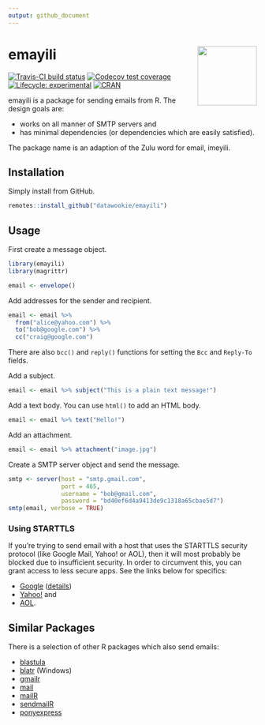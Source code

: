 ```yaml
---
output: github_document
---
```


<!-- README.md is generated from README.Rmd. Please edit that file -->

# emayili <img src="man/figures/emayili-hex.png" align="right" alt="" width="120" />

[![Travis-CI build status](https://travis-ci.org/datawookie/emayili.svg?branch=master)](https://travis-ci.org/datawookie/emayili)
[![Codecov test coverage](https://img.shields.io/codecov/c/github/datawookie/emayili.svg)](https://codecov.io/github/datawookie/emayili)
[![Lifecycle: experimental](https://img.shields.io/badge/lifecycle-experimental-orange.svg)](https://www.tidyverse.org/lifecycle/#experimental)
[![CRAN](https://img.shields.io/cran/v/emayili.svg)](https://cran.r-project.org/web/packages/emayili/index.html)

emayili is a package for sending emails from R. The design goals are:

- works on all manner of SMTP servers and
- has minimal dependencies (or dependencies which are easily satisfied).

The package name is an adaption of the Zulu word for email, imeyili.

## Installation

Simply install from GitHub.

```r
remotes::install_github("datawookie/emayili")
```

## Usage

First create a message object.

```r
library(emayili)
library(magrittr)

email <- envelope()
```

Add addresses for the sender and recipient.

```r
email <- email %>%
  from("alice@yahoo.com") %>%
  to("bob@google.com") %>%
  cc("craig@google.com")
```

There are also `bcc()` and `reply()` functions for setting the `Bcc` and `Reply-To` fields.

Add a subject.

```r
email <- email %>% subject("This is a plain text message!")
```

Add a text body. You can use `html()` to add an HTML body.

```r
email <- email %>% text("Hello!")
```

Add an attachment.

```r
email <- email %>% attachment("image.jpg")
```

Create a SMTP server object and send the message.

```r
smtp <- server(host = "smtp.gmail.com",
               port = 465,
               username = "bob@gmail.com",
               password = "bd40ef6d4a9413de9c1318a65cbae5d7")
smtp(email, verbose = TRUE)
```


### Using STARTTLS

If you're trying to send email with a host that uses the STARTTLS security protocol (like Google Mail, Yahoo! or AOL), then it will most probably be blocked due to insufficient security. In order to circumvent this, you can grant access to less secure apps. See the links below for specifics:

* [Google](https://myaccount.google.com/security) ([details](https://support.google.com/accounts/answer/6010255))
* [Yahoo!](https://login.yahoo.com/account/security) and
* [AOL](https://login.aol.com/account/security).

## Similar Packages

There is a selection of other R packages which also send emails:

- [blastula](https://cran.r-project.org/web/packages/blastula/index.html)
- [blatr](https://cran.r-project.org/web/packages/blatr/index.html) (Windows)
- [gmailr](https://cran.r-project.org/web/packages/gmailr/index.html)
- [mail](https://cran.r-project.org/web/packages/mail/index.html)
- [mailR](https://cran.r-project.org/web/packages/mailR/index.html)
- [sendmailR](https://cran.r-project.org/web/packages/sendmailR/index.html)
- [ponyexpress](https://github.com/ropenscilabs/ponyexpress)
